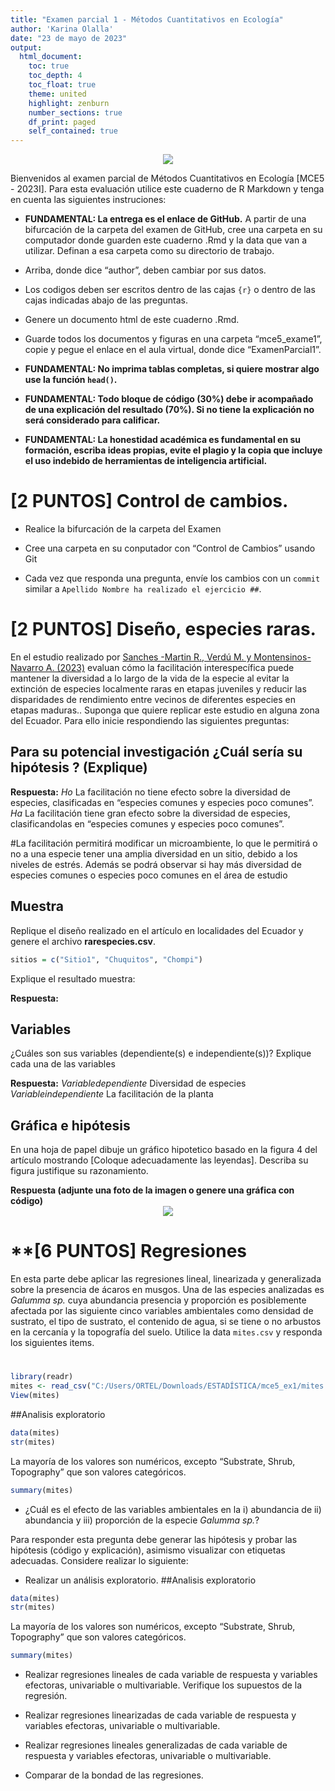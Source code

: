 ```yaml
---
title: "Examen parcial 1 - Métodos Cuantitativos en Ecología"
author: 'Karina Olalla'
date: "23 de mayo de 2023"
output: 
  html_document:
    toc: true
    toc_depth: 4
    toc_float: true
    theme: united
    highlight: zenburn
    number_sections: true
    df_print: paged
    self_contained: true
---
```


<center>![](https://www.ikiam.edu.ec/wp-content/uploads/2021/12/logo-ikiam-1.png)</center>


Bienvenidos al examen parcial de Métodos Cuantitativos en Ecología [MCE5 - 2023I]. Para esta evaluación utilice este cuaderno de R Markdown y tenga en cuenta las siguientes instruciones:

* **FUNDAMENTAL: La entrega es el enlace de GitHub.** A partir de una bifurcación de la carpeta del examen de GitHub, cree una carpeta en su computador donde guarden este cuaderno .Rmd y la data que van a utilizar. Definan a esa carpeta como su directorio de trabajo. 

* Arriba, donde dice "author", deben cambiar por sus datos.

* Los codigos deben ser escritos dentro de las cajas ```{r} ``` o dentro de las cajas indicadas abajo de las preguntas.

* Genere un documento html de este cuaderno .Rmd. 

* Guarde todos los documentos y figuras en una carpeta "mce5_exame1", copie y pegue el enlace en el aula virtual, donde dice "ExamenParcial1".

* **FUNDAMENTAL: No imprima tablas completas, si quiere mostrar algo use la función ```head()```.**

* **FUNDAMENTAL: Todo bloque de código (30%) debe ir acompañado de una explicación del resultado (70%). Si no tiene la explicación no será considerado para calificar.**  

* **FUNDAMENTAL: La honestidad académica es fundamental en su formación, escriba ideas propias, evite el plagio y la copia que incluye el uso indebido de herramientas de inteligencia artificial.**


# **[2 PUNTOS] Control de cambios.**

* Realice la bifurcación de la carpeta del Examen

* Cree una carpeta en su conputador con "Control de Cambios" usando Git

* Cada vez que responda una pregunta, envíe los cambios con un ```commit``` similar a `Apellido Nombre ha realizado el ejercicio ##`. 

# **[2 PUNTOS] Diseño, especies raras.**

En el estudio realizado por <a href="https://doi.org/10.1111/jvs.13185">Sanches -Martin R., Verdú M. y Montensinos-Navarro A. (2023)</a> evaluan cómo la facilitación interespecífica puede mantener la diversidad a lo largo de la vida de la especie al evitar la extinción de especies localmente raras en etapas juveniles y reducir las disparidades de rendimiento entre vecinos de diferentes especies en etapas maduras.. Suponga que quiere replicar este estudio en alguna zona del Ecuador. Para ello inicie respondiendo las siguientes preguntas:  

## Para su potencial investigación ¿Cuál sería su hipótesis ? (Explique)

**Respuesta:**
$Ho$ La facilitación no tiene efecto sobre la diversidad de especies, clasificadas en "especies comunes y especies poco comunes".
$Ha$ La facilitación tiene gran efecto sobre la diversidad de especies, clasificandolas en "especies comunes y especies poco comunes".

#La facilitación permitirá modificar un microambiente, lo que le permitirá o no a una especie tener una amplia diversidad en un sitio, debido a los niveles de estrés. Además se podrá observar si hay más diversidad de especies comunes o especies poco comunes en el área de estudio

## Muestra

Replique el diseño realizado en el artículo en localidades del Ecuador y genere el archivo **rarespecies.csv**. 

```r
sitios = c("Sitio1", "Chuquitos", "Chompi")

```
Explique el resultado muestra: 

**Respuesta:**



## Variables
¿Cuáles son sus variables (dependiente(s) e independiente(s))? Explique cada una de las variables

**Respuesta:**
$Variable dependiente$ Diversidad de especies
$Variable independiente$ La facilitación de la planta

## Gráfica e hipótesis
En una hoja de papel dibuje un gráfico hipotetico basado en la figura 4 del artículo mostrando [Coloque adecuadamente las leyendas]. Describa su figura justifique su razonamiento.



**Respuesta (adjunte una foto de la imagen o genere una gráfica con código)**
<center>![](Gráfica.jpeg)</center>




# **[6 PUNTOS] Regresiones

En esta parte debe aplicar las regresiones lineal, linearizada y generalizada sobre la presencia de ácaros en musgos. Una de las especies analizadas es *Galumma sp.* cuya abundancia presencia y proporción es posiblemente afectada por las siguiente cinco variables ambientales como densidad de sustrato, el tipo de sustrato, el contenido de agua, si se tiene o no arbustos en la cercanía y la topografía del suelo. Utilice la data ```mites.csv``` y responda los siguientes items. 

#
```r
library(readr)
mites <- read_csv("C:/Users/ORTEL/Downloads/ESTADÍSTICA/mce5_ex1/mites.csv")
View(mites)
```
##Analisis exploratorio

```r
data(mites)
str(mites)
```
La mayoría de los valores son numéricos, excepto "Substrate, Shrub,  Topography" que son valores categóricos.

```r
summary(mites)
```
- ¿Cuál es el efecto de las variables ambientales en la i) abundancia de ii) abundancia y iii) proporción de la especie *Galumma sp.*?


Para responder esta pregunta debe generar las hipótesis y probar las hipótesis (código y explicación), asimismo visualizar con etiquetas adecuadas. Considere realizar lo siguiente:


- Realizar un análisis exploratorio.
##Analisis exploratorio

```r
data(mites)
str(mites)
```
La mayoría de los valores son numéricos, excepto "Substrate, Shrub,  Topography" que son valores categóricos.

```r
summary(mites)
```


- Realizar regresiones lineales de cada variable de respuesta y variables efectoras, univariable o multivariable. Verifique los supuestos de la regresión. 


- Realizar regresiones linearizadas de cada variable de respuesta y variables efectoras, univariable o multivariable. 

- Realizar regresiones lineales generalizadas de cada variable de respuesta y variables efectoras, univariable o multivariable. 

- Comparar de la bondad de las regresiones. 

